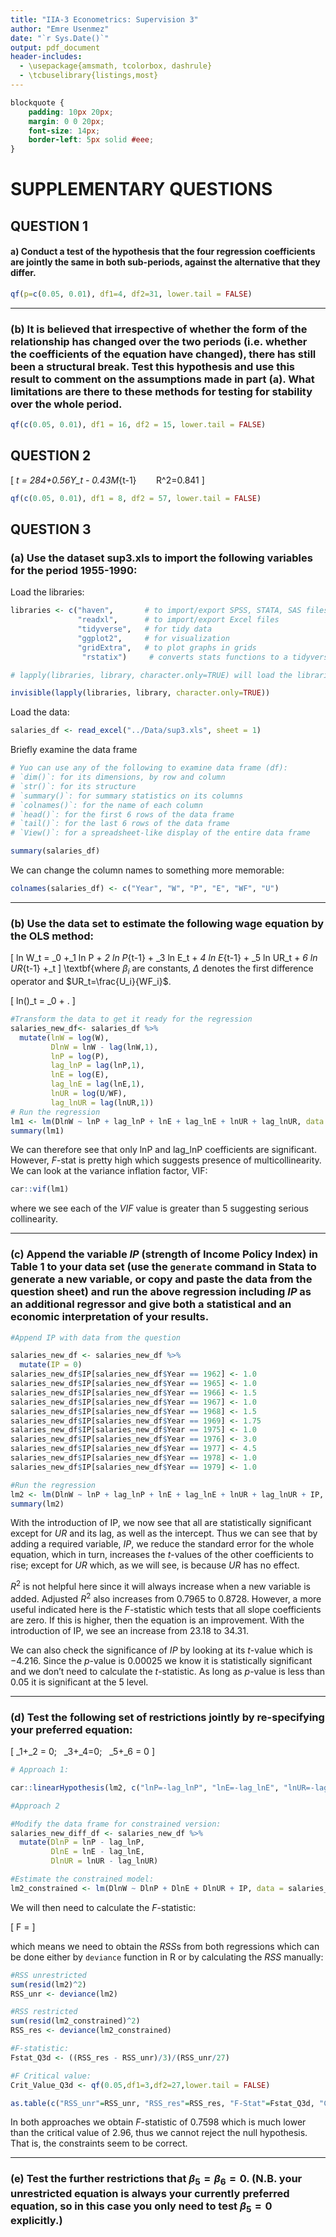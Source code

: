 ```yaml
---
title: "IIA-3 Econometrics: Supervision 3"
author: "Emre Usenmez"
date: "`r Sys.Date()`"
output: pdf_document
header-includes: 
  - \usepackage{amsmath, tcolorbox, dashrule}
  - \tcbuselibrary{listings,most}
---
```


<!-- This comment will not be displayed in the output. Below change to CSS style is to ensure the blocktexts are in the same form size as the rest of the text.-->

```css
blockquote {
    padding: 10px 20px;
    margin: 0 0 20px;
    font-size: 14px;
    border-left: 5px solid #eee;
}
```


# SUPPLEMENTARY QUESTIONS

\bigskip\bigskip

## QUESTION 1

\textbf{In a study of the Cobb-Douglass production function, a researcher suspects that the parameters are subject to change over time. Data on output, $Y$, labor input, $X_1$, and capital stock, $X_2$, are available for years 1929 to 1967. $T$ represents the time trend. The results obtained are as follows (t-values in parantheses):}

\begin{alignat*}{6}
\text{Full Sample:  } \ \ \widehat{log Y} & {}={} && -3.02 {}+{} && 1.34 \ logX_1 {}+{} && 0.29 \ logX_2 {}+{} && 0.0052 \ T \\
 & && (-6.65) && (14.68) && (4.89) && (2.34) \\
 & && && R^2 = 0.99535 && &&\hat{\sigma} = 0.03274 \\
\text{1929-48:  } \ \ \widehat{log Y} & {}={} && -3.22 {}+{} && 1.36 \ logX_1 {}+{} && 0.32 \ logX_2 {}+{} && 0.0051 \ T \\
 & && (-4.63) && (4.95) && (1.36) && (1.40) \\
 & && && R^2 = 0.97853 && && \hat{\sigma} = 0.04449 \\
\text{1949-67:  } \ \ \widehat{log Y} & {}={} && -1.56 {}+{} && 1.02 \ logX_1 {}+{} && 0.33 \ logX_2 {}+{} && 0.0095 \ T \\
 & && (-2.21) && (7.58) && (2.33) && (1.85) \\
 & && && R^2 = 0.99565 && && \hat{\sigma} = 0.0135 \\
\end{alignat*}

#### a) Conduct a test of the hypothesis that the four regression coefficients are jointly the same in both sub-periods, against the alternative that they differ.
\begin{description}
\item[Answer:] 

This question is effectively testing if there is a structural break from the start of 1949 which may be caused by different intercept, different slope coefficient, or both. Suppose the coefficients of the full sample regression are $\beta$s, and coefficients of the 1929-48 regression are $\psi$s, and coefficients of the 1949-67 are $\gamma$s. Our hypothesis is therefore:
\[
\mathbb{H}_0: (\psi_0=\gamma_0) \cap (\psi_1=\gamma_1) \cap (\psi_2=\gamma_2) \cap (\psi_3=\gamma_3) 
\]
We can test this in two ways. First is to reparameterize the model and then run an $F$-test, and the second is to run a Chow test.

\underline{First Approach:}

We can create a new coefficient $\delta = \psi-\gamma$ whereby our model becomes: $\widehat{logY}=\delta_0 + \delta_1 \ log X_1 + \delta_2 \ log X_2 + \delta_3 T + \varepsilon$ for which the hypothesis becomes:
\[
\mathbb{H}_0: (\delta_0=0) \cap (\delta_1=0) \cap (\delta_2=0) \cap (\delta_3=0)
\]
We would then use the $F$-test for this join hypothesis.

\underline{Second Approach:}

An alternative appraoch is to use \textit{Chow Test}.\footnote{Chow, C Gregory (1960) \textit{Tests of Equality Between Sets of Coefficients in Two Linear Regressions}, Econometrica, 28(3) 591:605} This test assumes that:
\begin{itemize}
  \item The error terms in the subperiod regressions are normally distributed with the same, i.e. homoskedastic, variance $\sigma^2$. That is, $u_{1929-48t} \sim N(0,\sigma^2)$ and $u_{1949-67t} \sim N(0,\sigma^2)$.
  \item The two error terms $u_{1929-48t}$ and $u_{1949-67t}$ are independently distributed.
\end{itemize}

The Chow test is an $F$-ratio which means we will need the $RSS$ of both unrestricted and restricted models. Here, \textit{the full sample model is the restricted model} since that is the model we have by imposing the restrictions that all $\psi_j=\gamma_j$ for $j=0,\dots,3$. The $RSS$ of the unrestricted model, on the other hand - and this is a key insight - is the combination of the two sub-sample $RSS$s.

\begin{tcolorbox}[breakable, title=Why $RSS$ and not $R^2$ form of $F$-Test, skin=enhancedlast]
Note that the Chow test uses $RSS$ and that there is no simple $R^2$ form of the $F$-test if separate regressions have been estimated for each group. This is because the $TSS$s are not the same as $\bar{Y}$ is not the same in both samples.
\end{tcolorbox}

The steps to carry out a Chow test is as follows:
\begin{enumerate}
  \item Obtain the restricted model's residual sum of squares, $RSS_R$, by estimating the regression for the full sample model with $(n-k-1)$ degrees of freedom, where $n=n_1+n_2$ with $n_1$ being the sample size of the first sub-sample, and $n_2$ being he sample size of the second sub-sample, and where $k$ is the number of regressors in that model.
  \item Estimate the first sub-sample model to obtain its residual sum of squares, $RSS_1$ with $n_1-k-1$ degrees of freedom.
  \item Do the same for the second sub-sample model to obtain $RSS_2$ with $n_2-k-1$ degrees of freedom.
  \item Add the two $RSS$s to compute the unrestricted model's residual sum of squares: $RSS_{UR}=RSS_1+RSS_2$.
  \item Compute the $F$-ratio:
  \[
  F = \frac{\dfrac{RSS_R-RSS_{UR}}{k+1}}{\dfrac{RSS_{UR}}{n-2(k+1)}} = \frac{\dfrac{\text{improvement in fit}}{\text{extra degrees of freedom used up}}}{\dfrac{\text{residual sum of squares remaining}}{\text{degrees of freedom remaining}}}
  \]
  \subitem
  $\hookrightarrow$
    Because we are splitting the sample into two, we are estimating k regressors for each sample plus their intercepts, so we are using up $(k+1)$ degrees of freedom twice.
  \item Compare the $F$-ratio to the critical $F$ value with \big($(k+1),n-2(k+1)$\big) degrees of freedom and fail to reject the null hypothesis of \textit{parameter stability}, i.e. no structural change, if $F$-ratio does not exceed the critical value at the chosen significance level.
\end{enumerate}

Accordingly, we first need to calculate the $RSS$s. For that, recall that $RSS = \hat{\sigma}^2(n-k-1)$ where $n=39, n_1=20, n_2=19$ because the dates are inclusive. Therefore:

\begin{align*}
RSS_R 
  &= 0.03274^2\times 35 
  &= 0.03751677 \\
RSS_UR 
  &= RSS_1 + RSS_2 \\ 
  &= 0.04449^2\times 16 + 0.0135^2\times 15 \\
  &= 0.03440351
\end{align*}

With these we can now calculate our $F$-ratio:
\[
F = \frac{\dfrac{0.03751677-0.04304995}{4}}{\dfrac{RSS_{UR}}{n-2(k+1)}} = \frac{\dfrac{0.03751677 - 0.03440351}{4}}{\dfrac{0.03440351}{31}} = 0.7013157
\]

The F-statistic for $\alpha=0.05$ is $2.678667$ and for $\alpha=0.01$ is $3.992811$, and thus we fail to reject the null hypothesis of parameter stability at either of the $\psi$ values.
\end{description}

```r
qf(p=c(0.05, 0.01), df1=4, df2=31, lower.tail = FALSE)
```


\begin{tcolorbox}[breakable, title=Why $RSS$ equals $\hat{\sigma}^2(n-k-1)$?, skin=enhancedlast]
Consider how we estimate the error variance, $\sigma^2$. First notice that $\sigma^2=\mathbb{E}(u^2)$, so an unbiased estimator of $\sigma^2$ is $\frac{1}{n}\sum_{i=1}^nu_i^2$. However, since we do not observe the errors $u_i$ this is not a true estimator. What we have, though, is the estimates of the errors $u_i$ which are the OLS residuals $\hat{u}_i$. If we replace the errors with the OLS residuals then we have
\[
\sigma^2 = \frac{\sum_{i=1}^nu_i^2}{n} = \frac{RSS}{n}
\]
which is a true estimator because it gives a computable rule for any sample of data on $X$s and $Y$. However, this is biased because it does not account for the restrictions that must be satisfied by the OLS residuals. These restrictions are given by the two OLS first order conditions:
\[
\sum_{i=1}^n\hat{u}_i = 0, \ \ \ \ \ \ \sum_{i=1}^nX_i\hat{u}_i=0
\]
for a simple regression with one regressor. In a way, if we know $n-k-1$ residuals, we can always get the other remaining residuals by using the restrictions implied by the first order conditions. Therefore there are only $n-k-1$ degrees of freedom in the OLS residuals, as opposed to $n$ degrees of freedom in the errors.

The unbiased estimator of the error variance is therefore:
\[
\hat{\sigma}^2 = \frac{\sum_{i=1}^n\hat{u}_i^2}{n-k-1} = \frac{RSS}{n-k-1}
\]
where in simple regression with one regressor, $k=1$.
\end{tcolorbox}


\bigskip\bigskip
***
\bigskip\bigskip

### (b) It is believed that irrespective of whether the form of the relationship has changed over the two periods (i.e. whether the coefficients of the equation have changed), there has still been a structural break. Test this hypothesis and use this result to comment on the assumptions made in part (a). What limitations are there to these methods for testing for stability over the whole period.

\begin{description}
\item[Answer:] What this question is effectively asking is that whether the error variances of the two subperiod regressions are the same. Recall from part (a) one of the two key assumptions of the Chow test is that the variances of the errors are homoskedastic. Therefore the hypothesis is:
\[
\mathbb{H}_0: \sigma_\psi = \sigma_\gamma \ \ \ \ \ \ \ \text{or } \ \ \ \ \mathbb{H}_0: \frac{\sigma_\psi}{\sigma_\gamma}=1 \\
\mathbb{H}_1: \sigma_\psi \neq \sigma_\gamma \ \ \ \ \ \ \ \ text{or } \ \ \ \ \mathbb{H}_0: \frac{\sigma_\psi}{\sigma_\gamma}\neq 1
\]
If the variances of the two subpopulations are the same, i.e. $\sigma_\psi=\sigma_\gamma$, as assumed by the Chow test, then the ratios of the ratios of estimated error variance to population error variance has an $F$ distribution with $(n_1-k-1)$ and $(n_2-k-1)$ degrees of freedom in the numerator and denominator, respectively. That is,
\[
\frac{\dfrac{\hat{\sigma}_\psi^2}{\sigma_\psi^2}}{\dfrac{\hat{\sigma}_\gamma^2}{\sigma_\gamma^2}} \sim F_{(n_1-k-1),(n_2-k-1)}.
\]

Notice that if $\sigma_\psi=\sigma_\gamma$ then this ratio and thus the $F$-test becomes:
\[
F = \frac{\sigma_\psi^2}{\sigma_\gamma^2}
\]
where by convention the larger estimated variance is in the numerator.

Accordingly, our $F$-statistic is:
\[
F = \frac{0.04449^2}{0.0135^2} = 10.86069.
\]

Since this is a two-tailed test, but we are putting the higher variance in the numerator, then we can treat it as one-sided test with alternative hypothesis is greater than $1$, The critical values for $\alpha=0.05$ with $(16,15)$ degrees of freedom is $2.384875$, and for $\alpha=0.01$ it is $3.485246$.

Thus at both $\alpha$ levels we can reject the null hypothesis and conclude that the subperiod variances are not the same at $\alpha=0.01$. 
This means, the assumption of Chow test does not hold and we shouldn't use the Chow test, at least not in this form. There are modifications to Chow test that can be utilized but that is beyond this class.

Another point regarding the Chow test to bear in mind is that it is sensitive to the choice of the time at which we divide the subperiods. The $F$ values would be different if the cut-off point was 1947 or 1949.

Finally, the Chow test will tell us only if the two regressions are different but not whether the difference is due to the intercepts, the slopes, or both. We can use dummy variables for that, though.

\end{description}

```r
qf(c(0.05, 0.01), df1 = 16, df2 = 15, lower.tail = FALSE)
```


\bigskip\bigskip\bigskip
\hdashrule[0.5ex]{\textwidth}{1pt}{3mm}
\bigskip\bigskip\bigskip

## QUESTION 2

\textbf{The following demand for money function was estimated from 60 observations, for which $\sum(M-\bar{M})^2=45600$:}
\[
\hat{M}_t = 284+0.56Y_t - 0.43M_{t-1} \ \ \ \ \ \ \ R^2=0.841
\]
\textbf{When a further 8 observations became available, the equation was re-estimated. The pooled data had $\sum(M-\bar{M})^2 = 50100$, and the re-estimated equation $R^2=0.818$. Carry out a Chow test for predictive failure. What do you conclude from your results? Explain carefully the role of the dummy variable in this test.}

\begin{description}
\item[Answer:]
The approach to the Chow test is similar to Question 1 whereby the $RSS$ for restricted model is the pooled data. Hwoever, notice we are not running a two separate regressions on the subsamples. So we follow the first approach from Question 1(a) by taking the differences of the model:
\[
\mathbb{H}_0: (\delta_0=0) \cap (\delta_1=0) \cap (\delta_2=0) 
\]
where $\delta$s are the coefficients of model $D_t$ which is the difference between the initial model and the model after the new observations.

Accordingly, we first need to derive the respective $RSS$s using the identity $R^2=1-\frac{RSS}{TSS}$ or $RSS = (1-R^2)TSS$ where $TSS=\sum(M-\bar{M})^2$:
\begin{align*}
RSS_R &= (1-0.841)\times 45,600 = 7,250.4 \\
RSS_{UR} &= (1-0.818)\times 50,100 = 9,118.2
\end{align*}

We can then calculate the Chow test whereby
\[
F = \\frac{\dfrac{9118.2-7250.4}{8}}{\dfrac{7250.4}{57}} = 1.835495
\]
The $F$ critical values for $\alpha=0.05$ and for $\alpha=0.01$ with $(8,57)$ degrees of freedom are $2.105599$ and $2.840694$ respectively. Accordingly we cannot reject the null hypothesis and conclude that there is no predictive failure.  

\end{description}

```r
qf(c(0.05, 0.01), df1 = 8, df2 = 57, lower.tail = FALSE)
```




\bigskip\bigskip\bigskip
\hdashrule[0.5ex]{\textwidth}{1pt}{3mm}
\bigskip\bigskip\bigskip

## QUESTION 3

### (a) Use the dataset sup3.xls to import the following variables for the period 1955-1990:
\begin{description}
\item[W =] \textbf{Wages and Salaries (£ million), CSO code: CFAJ\_AU}
\item[P =] \textbf{Implied Deflator for Consumers Expenditure, CSO code: GIEF\_AU} 
\item[E =] \textbf{Employees in Employment, CSO code: BCAD\_AU}
\item[WF =] \textbf{Workforce, CSO code: DYDB\_AU}
\item[U =] \textbf{Unemployed, CSO code: BCAB\_AU}
\end{description}

Load the libraries:
```r
libraries <- c("haven",       # to import/export SPSS, STATA, SAS files
               "readxl",      # to import/export Excel files   
               "tidyverse",   # for tidy data
               "ggplot2",     # for visualization
               "gridExtra",   # to plot graphs in grids
                "rstatix")     # converts stats functions to a tidyverse-friendly format, and can use `levene_test()`

# lapply(libraries, library, character.only=TRUE) will load the libraries
```

```r
invisible(lapply(libraries, library, character.only=TRUE))
```

Load the data:
```r
salaries_df <- read_excel("../Data/sup3.xls", sheet = 1)
```
Briefly examine the data frame
```r
# Yuo can use any of the following to examine data frame (df): 
# `dim()`: for its dimensions, by row and column
# `str()`: for its structure
# `summary()`: for summary statistics on its columns
# `colnames()`: for the name of each column
# `head()`: for the first 6 rows of the data frame
# `tail()`: for the last 6 rows of the data frame
# `View()`: for a spreadsheet-like display of the entire data frame

summary(salaries_df)
```
We can change the column names to something more memorable:
```r
colnames(salaries_df) <- c("Year", "W", "P", "E", "WF", "U")
```


\bigskip\bigskip
***
\bigskip\bigskip

### (b) Use the data set to estimate the following wage equation by the OLS method:
\[
\Delta ln W_t = \beta_0 +\beta_1 ln P + \beta_2 ln P_{t-1} + \beta_3 ln E_t + \beta_4 ln E_{t-1} + \beta_5 ln UR_t + \beta_6 ln UR_{t-1} +\varepsilon_t 
\]
\textbf{where $\beta_i$ are constants, $\Delta$ denotes the first difference operator and $UR_t=\frac{U_i}{WF_i}$.

\textbf{Verify that your estimate of $\beta_1$ is $.91170$. Also show that the above is a generalized version of the following hypothesis:}
\[
\Delta ln\Big(\frac{W}{EP}\Big)_t = \beta_0 + \varepsilon.
\]
\textbf{How would you explain the inclusion of the $UR$ terms?}

\begin{description}
\item[Answer:]
\end{description}

```r
#Transform the data to get it ready for the regression
salaries_new_df<- salaries_df %>% 
  mutate(lnW = log(W),
         DlnW = lnW - lag(lnW,1),
         lnP = log(P),
         lag_lnP = lag(lnP,1),
         lnE = log(E),
         lag_lnE = lag(lnE,1),
         lnUR = log(U/WF),
         lag_lnUR = lag(lnUR,1))
# Run the regression
lm1 <- lm(DlnW ~ lnP + lag_lnP + lnE + lag_lnE + lnUR + lag_lnUR, data = salaries_new_df)
summary(lm1)
```

We can therefore see that only lnP and lag_lnP coefficients are significant. However, $F$-stat is pretty high which suggests presence of multicollinearity. We can look at the variance inflation factor, VIF:

```r
car::vif(lm1)
```

where we see each of the $VIF$ value is greater than $5$ suggesting serious collinearity.


\bigskip\bigskip
***
\bigskip\bigskip

### (c) Append the variable $IP$ (strength of Income Policy Index) in Table 1 to your data set (use the `generate` command in Stata to generate a new variable, or copy and paste the data from the question sheet) and run the above regression including $IP$ as an additional regressor and give both a statistical and an economic interpretation of your results.

\begin{description}
\item[Answer:]
\end{description}

```r
#Append IP with data from the question

salaries_new_df <- salaries_new_df %>% 
  mutate(IP = 0)
salaries_new_df$IP[salaries_new_df$Year == 1962] <- 1.0
salaries_new_df$IP[salaries_new_df$Year == 1965] <- 1.0
salaries_new_df$IP[salaries_new_df$Year == 1966] <- 1.5
salaries_new_df$IP[salaries_new_df$Year == 1967] <- 1.0
salaries_new_df$IP[salaries_new_df$Year == 1968] <- 1.5
salaries_new_df$IP[salaries_new_df$Year == 1969] <- 1.75
salaries_new_df$IP[salaries_new_df$Year == 1975] <- 1.0
salaries_new_df$IP[salaries_new_df$Year == 1976] <- 3.0
salaries_new_df$IP[salaries_new_df$Year == 1977] <- 4.5
salaries_new_df$IP[salaries_new_df$Year == 1978] <- 1.0
salaries_new_df$IP[salaries_new_df$Year == 1979] <- 1.0

#Run the regression
lm2 <- lm(DlnW ~ lnP + lag_lnP + lnE + lag_lnE + lnUR + lag_lnUR + IP, data = salaries_new_df)
summary(lm2)
```

With the introduction of IP, we now see that all are statistically significant except for $UR$ and its lag, as well as the intercept. Thus we can see that by adding a required variable, $IP$, we reduce the standard error for the whole equation, which in turn, increases the $t$-values of the other coefficients to rise; except for $UR$ which, as we will see, is because $UR$ has no effect.

$R^2$ is not helpful here since it will always increase when a new variable is added. Adjusted $R^2$ also increases from $0.7965$ to $0.8728$. However, a more useful indicated here is the $F$-statistic which tests that all slope coefficients are zero. If this is higher, then the equation is an improvement. With the introduction of IP, we see an increase from $23.18$ to $34.31$.

We can also check the significance of $IP$ by looking at its $t$-value which is $-4.216$. Since the $p$-value is $0.00025$ we know it is statistically significant and we don't need to calculate the $t$-statistic. As long as $p$-value is less than $0.05$ it is significant at the $5%$ level.


\bigskip\bigskip
***
\bigskip\bigskip

### (d) Test the following set of restrictions jointly by re-specifying your preferred equation:
\[
\beta_1+\beta_2 = 0; \ \ \beta_3+\beta_4=0; \ \ \beta_5+\beta_6 = 0
\]
\textbf{Verify your results using the Wald Test (the `test` command in Stata). Interpret your results.}

\begin{description}
\item[Answer:]
We can do this in two different ways. First is to use the `test` command in Stata, or `linearHypothesis` command from the `car` package in R. The second way is to impose the constraint on the equation and then compare the constrained and unconstrained equations, testing the restriction on the constrained equation.
\end{description}

```r
# Approach 1:

car::linearHypothesis(lm2, c("lnP=-lag_lnP", "lnE=-lag_lnE", "lnUR=-lag_lnUR"))
```

```r
#Approach 2

#Modify the data frame for constrained version:
salaries_new_diff_df <- salaries_new_df %>% 
  mutate(DlnP = lnP - lag_lnP,
         DlnE = lnE - lag_lnE,
         DlnUR = lnUR - lag_lnUR)

#Estimate the constrained model:
lm2_constrained <- lm(DlnW ~ DlnP + DlnE + DlnUR + IP, data = salaries_new_diff_df)

```

We will then need to calculate the $F$-statistic:

\[
F = \frac{\dfrac{RSS_R - RSS_{UR}}{df_1}}{\dfrac{RSS_{UR}}{df_2}}
\]

which means we need to obtain the $RSS$s from both regressions which can be done either by `deviance` function in R or by calculating the $RSS$ manually:

```r
#RSS unrestricted
sum(resid(lm2)^2)
RSS_unr <- deviance(lm2)

#RSS restricted
sum(resid(lm2_constrained)^2)
RSS_res <- deviance(lm2_constrained)

#F-statistic:
Fstat_Q3d <- ((RSS_res - RSS_unr)/3)/(RSS_unr/27)

#F Critical value:
Crit_Value_Q3d <- qf(0.05,df1=3,df2=27,lower.tail = FALSE)

as.table(c("RSS_unr"=RSS_unr, "RSS_res"=RSS_res, "F-Stat"=Fstat_Q3d, "Critical_Value"=Crit_Value_Q3d))
```

In both approaches we obtain $F$-statistic of $0.7598$ which is much lower than the critical value of $2.96$, thus we cannot reject the null hypothesis. That is, the constraints seem to be correct.


\bigskip\bigskip
***
\bigskip\bigskip

### (e) Test the further restrictions that $\beta_5 = \beta_6 = 0$. (N.B. your unrestricted equation is always your currently preferred equation, so in this case you only need to test $\beta_5=0$ explicitly.)
